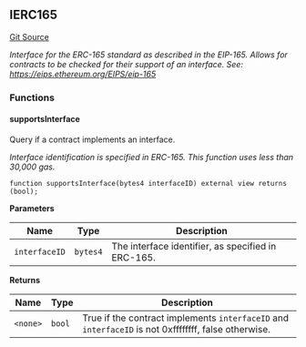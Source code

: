 [//]: # "This file is autogenerated, do not change manually"

## IERC165

[Git Source](https://github.com/roaminro/mud/blob/e8bee87b50ad0f9bdca18ad0c0c252b20ce20fea/src/IERC165.sol)

_Interface for the ERC-165 standard as described in the EIP-165.
Allows for contracts to be checked for their support of an interface.
See: https://eips.ethereum.org/EIPS/eip-165_

### Functions

#### supportsInterface

Query if a contract implements an interface.

_Interface identification is specified in ERC-165.
This function uses less than 30,000 gas._

```solidity
function supportsInterface(bytes4 interfaceID) external view returns (bool);
```

**Parameters**

| Name          | Type     | Description                                        |
| ------------- | -------- | -------------------------------------------------- |
| `interfaceID` | `bytes4` | The interface identifier, as specified in ERC-165. |

**Returns**

| Name     | Type   | Description                                                                                         |
| -------- | ------ | --------------------------------------------------------------------------------------------------- |
| `<none>` | `bool` | True if the contract implements `interfaceID` and `interfaceID` is not 0xffffffff, false otherwise. |
